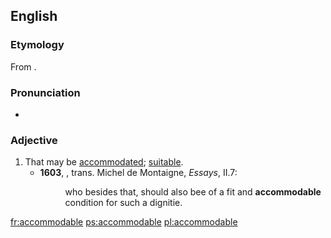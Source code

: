 ==English==

===Etymology===
From {{etyl|frm|en}} {{term|accomodable|lang=frm}}.

===Pronunciation===
*{{a|UK}} {{IPA|/əˈkɒmədəb(ə)l/|lang=en}}

===Adjective===
{{en-adj}}

# That may be [[accommodated]]; [[suitable]]. {{defdate|from 16th c.}}
#*'''1603''', {{w|John Florio}}, trans. Michel de Montaigne, ''Essays'', II.7:
#*:who besides that, should also bee of a fit and '''accommodable''' condition for such a dignitie.

[[fr:accommodable]]
[[ps:accommodable]]
[[pl:accommodable]]